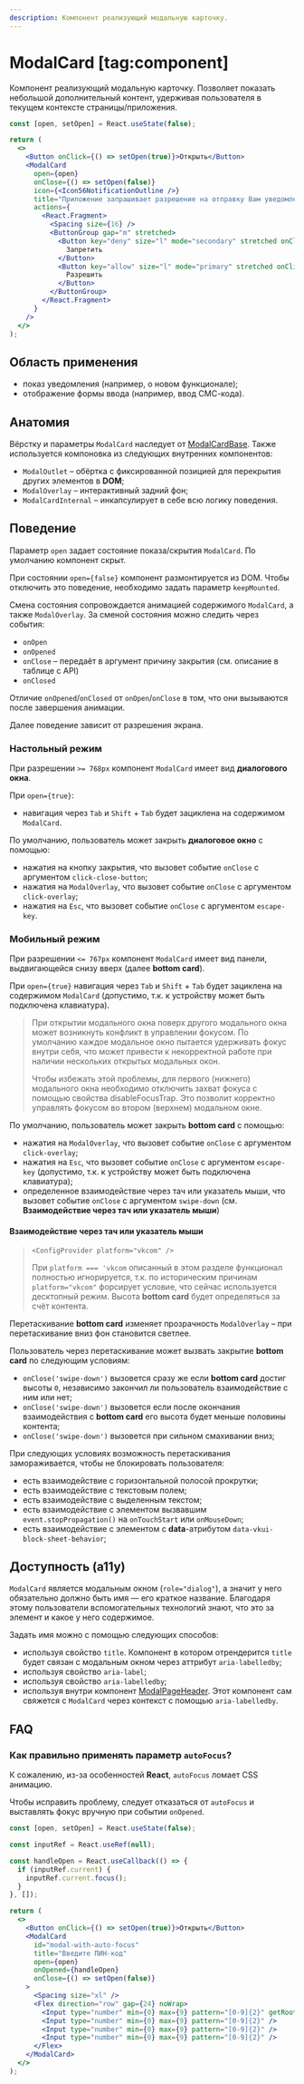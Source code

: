 ```yaml
---
description: Компонент реализующий модальную карточку.
---
```


<Overview group="modals">

# ModalCard [tag:component]

Компонент реализующий модальную карточку. Позволяет показать небольшой дополнительный контент,
удерживая пользователя в текущем контексте страницы/приложения.

</Overview>

<Playground>

```jsx
const [open, setOpen] = React.useState(false);

return (
  <>
    <Button onClick={() => setOpen(true)}>Открыть</Button>
    <ModalCard
      open={open}
      onClose={() => setOpen(false)}
      icon={<Icon56NotificationOutline />}
      title="Приложение запрашивает разрешение на отправку Вам уведомлений"
      actions={
        <React.Fragment>
          <Spacing size={16} />
          <ButtonGroup gap="m" stretched>
            <Button key="deny" size="l" mode="secondary" stretched onClick={() => setOpen(false)}>
              Запретить
            </Button>
            <Button key="allow" size="l" mode="primary" stretched onClick={() => setOpen(false)}>
              Разрешить
            </Button>
          </ButtonGroup>
        </React.Fragment>
      }
    />
  </>
);
```

</Playground>

## Область применения

- показ уведомления (например, о новом функционале);
- отображение формы ввода (например, ввод СМС-кода).

## Анатомия

Вёрстку и параметры `ModalCard` наследует от [ModalCardBase](/components/modal-card-base). Также используется компоновка из следующих внутренних
компонентов:

- `ModalOutlet` – обёртка с фиксированной позицией для перекрытия других элементов в **DOM**;
- `ModalOverlay` – интерактивный задний фон;
- `ModalCardInternal` – инкапсулирует в себе всю логику поведения.

## Поведение

Параметр `open` задает состояние показа/скрытия `ModalCard`. По умолчанию компонент скрыт.

При состоянии `open={false}` компонент размонтируется из DOM. Чтобы отключить это поведение, необходимо задать параметр
`keepMounted`.

Смена состояния сопровождается анимацией содержимого `ModalCard`, а также `ModalOverlay`. За сменой состояния можно следить
через события:

- `onOpen`
- `onOpened`
- `onClose` – передаёт в аргумент причину закрытия (см. описание в таблице с API)
- `onClosed`

Отличие `onOpened`/`onClosed` от `onOpen`/`onClose` в том, что они вызываются после завершения анимации.

Далее поведение зависит от разрешения экрана.

### Настольный режим

При разрешении `>= 768px` компонент `ModalCard` имеет вид **диалогового окна**.

При `open={true}`:

- навигация через `Tab` и `Shift` + `Tab` будет зациклена на содержимом `ModalCard`.

По умолчанию, пользователь может закрыть **диалоговое окно** с помощью:

- нажатия на кнопку закрытия, что вызовет событие `onClose` с аргументом `click-close-button`;
- нажатия на `ModalOverlay`, что вызовет событие `onClose` с аргументом `click-overlay`;
- нажатия на `Esc`, что вызовет событие `onClose` с аргументом `escape-key`.

### Мобильный режим

При разрешении `<= 767px` компонент `ModalCard` имеет вид панели, выдвигающейся снизу вверх (далее **bottom card**).

При `open={true}` навигация через `Tab` и `Shift` + `Tab` будет зациклена на содержимом `ModalCard` (допустимо, т.к. к устройству
может быть подключена клавиатура).

> При открытии модального окна поверх другого модального окна может возникнуть конфликт в управлении фокусом.
> По умолчанию каждое модальное окно пытается удерживать фокус внутри себя, что может привести к некорректной работе при наличии нескольких открытых модальных окон.
>
> Чтобы избежать этой проблемы, для первого (нижнего) модального окна необходимо отключить захват фокуса с помощью свойства disableFocusTrap.
> Это позволит корректно управлять фокусом во втором (верхнем) модальном окне.

По умолчанию, пользователь может закрыть **bottom card** с помощью:

- нажатия на `ModalOverlay`, что вызовет событие `onClose` с аргументом `click-overlay`;
- нажатия на `Esc`, что вызовет событие `onClose` с аргументом `escape-key` (допустимо, т.к. к устройству может быть подключена
  клавиатура);
- определенное взаимодействие через тач или указатель мыши, что вызовет событие `onClose` с аргументом `swipe-down`
  (см. **Взаимодействие через тач или указатель мыши**)

#### Взаимодействие через тач или указатель мыши

> `<ConfigProvider platform="vkcom" />`
>
> При `platform === 'vkcom` описанный в этом разделе функционал полностью игнорируется, т.к. по историческим причинам
> `platform="vkcom"` форсирует условие, что сейчас используется десктопный режим. Высота **bottom card** будет определяться за счёт
> контента.

Перетаскивание **bottom card** изменяет прозрачность `ModalOverlay` – при перетаскивание вниз фон становится светлее.

Пользователь через перетаскивание может вызвать закрытие **bottom card** по следующим условиям:

- `onClose('swipe-down')` вызовется сразу же если **bottom card** достиг высоты `0`, независимо закончил ли пользователь
  взаимодействие с ним или нет;
- `onClose('swipe-down')` вызовется если после окончания взаимодействия с **bottom card** его высота будет меньше половины контента;
- `onClose('swipe-down')` вызовется при сильном смахивании вниз;

При следующих условиях возможность перетаскивания замораживается, чтобы не блокировать пользователя:

- есть взаимодействие с горизонтальной полосой прокрутки;
- есть взаимодействие с текстовым полем;
- есть взаимодействие с выделенным текстом;
- есть взаимодействие с элементом вызвавшим `event.stopPropagation()` на `onTouchStart` или `onMouseDown`;
- есть взаимодействие с элементом с **data**-атрибутом `data-vkui-block-sheet-behavior`;

## Доступность (a11y)

`ModalCard` является модальным окном (`role="dialog"`), а значит у него обязательно должно быть имя — его краткое название. Благодаря этому пользователи вспомогательных технологий знают, что это за элемент и какое у него содержимое.

Задать имя можно с помощью следующих способов:

- используя свойство `title`. Компонент в котором отрендерится `title` будет связан с модальным окном через аттрибут `aria-labelledby`;
- используя свойство `aria-label`;
- используя свойство `aria-labelledby`;
- используя внутри компонент [ModalPageHeader](/components/modal-page-header). Этот компонент сам свяжется с `ModalCard` через контекст c помощью `aria-labelledby`.

## FAQ

### Как правильно применять параметр `autoFocus`?

К сожалению, из-за особенностей **React**, `autoFocus` ломает CSS анимацию.

Чтобы исправить проблему, следует отказаться от `autoFocus` и выставлять фокус вручную при событии `onOpened`.

<Playground>

```jsx
const [open, setOpen] = React.useState(false);

const inputRef = React.useRef(null);

const handleOpen = React.useCallback(() => {
  if (inputRef.current) {
    inputRef.current.focus();
  }
}, []);

return (
  <>
    <Button onClick={() => setOpen(true)}>Открыть</Button>
    <ModalCard
      id="modal-with-auto-focus"
      title="Введите ПИН-код"
      open={open}
      onOpened={handleOpen}
      onClose={() => setOpen(false)}
    >
      <Spacing size="xl" />
      <Flex direction="row" gap={24} noWrap>
        <Input type="number" min={0} max={9} pattern="[0-9]{2}" getRootRef={inputRef} />
        <Input type="number" min={0} max={9} pattern="[0-9]{2}" />
        <Input type="number" min={0} max={9} pattern="[0-9]{2}" />
        <Input type="number" min={0} max={9} pattern="[0-9]{2}" />
      </Flex>
    </ModalCard>
  </>
);
```

</Playground>
